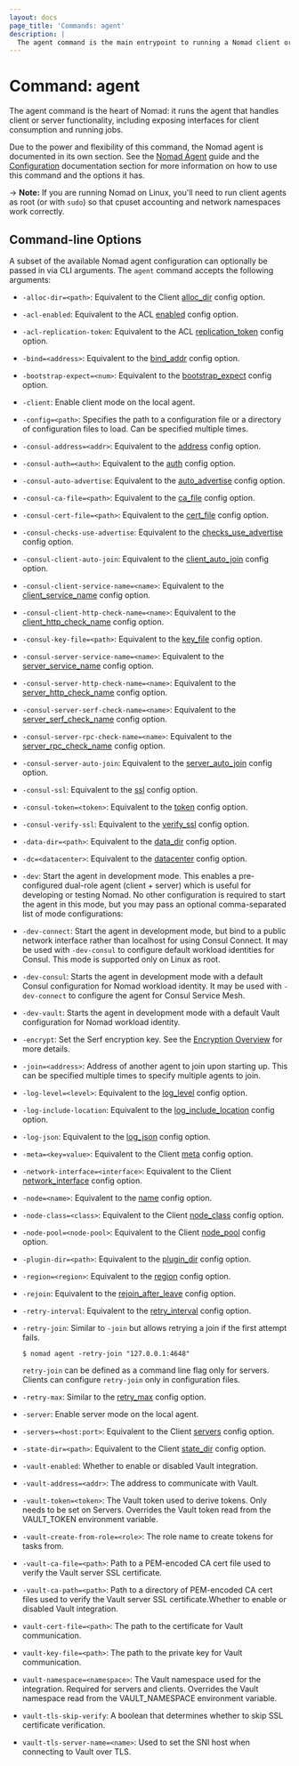 ```yaml
---
layout: docs
page_title: 'Commands: agent'
description: |
  The agent command is the main entrypoint to running a Nomad client or server.
---
```


# Command: agent

The agent command is the heart of Nomad: it runs the agent that handles client
or server functionality, including exposing interfaces for client consumption
and running jobs.

Due to the power and flexibility of this command, the Nomad agent is documented
in its own section. See the [Nomad Agent] guide and the [Configuration]
documentation section for more information on how to use this command and the
options it has.

-> **Note:** If you are running Nomad on Linux, you'll need to run client agents
as root (or with `sudo`) so that cpuset accounting and network namespaces work
correctly.

## Command-line Options

A subset of the available Nomad agent configuration can optionally be passed in
via CLI arguments. The `agent` command accepts the following arguments:

- `-alloc-dir=<path>`: Equivalent to the Client [alloc_dir] config
  option.

- `-acl-enabled`: Equivalent to the ACL [enabled] config option.

- `-acl-replication-token`: Equivalent to the ACL [replication_token] config
  option.

- `-bind=<address>`: Equivalent to the [bind_addr] config option.

- `-bootstrap-expect=<num>`: Equivalent to the
  [bootstrap_expect] config option.

- `-client`: Enable client mode on the local agent.

- `-config=<path>`: Specifies the path to a configuration file or a directory of
  configuration files to load. Can be specified multiple times.

- `-consul-address=<addr>`: Equivalent to the [address] config option.

- `-consul-auth=<auth>`: Equivalent to the [auth] config option.

- `-consul-auto-advertise`: Equivalent to the [auto_advertise] config option.

- `-consul-ca-file=<path>`: Equivalent to the [ca_file] config option.

- `-consul-cert-file=<path>`: Equivalent to the [cert_file] config option.

- `-consul-checks-use-advertise`: Equivalent to the [checks_use_advertise]
  config option.

- `-consul-client-auto-join`: Equivalent to the [client_auto_join] config
  option.

- `-consul-client-service-name=<name>`: Equivalent to the [client_service_name]
  config option.

- `-consul-client-http-check-name=<name>`: Equivalent to the
  [client_http_check_name] config option.

- `-consul-key-file=<path>`: Equivalent to the [key_file] config option.

- `-consul-server-service-name=<name>`: Equivalent to the [server_service_name]
  config option.

- `-consul-server-http-check-name=<name>`: Equivalent to the
  [server_http_check_name] config option.

- `-consul-server-serf-check-name=<name>`: Equivalent to the
  [server_serf_check_name] config option.

- `-consul-server-rpc-check-name=<name>`: Equivalent to the
  [server_rpc_check_name] config option.

- `-consul-server-auto-join`: Equivalent to the [server_auto_join] config
  option.

- `-consul-ssl`: Equivalent to the [ssl] config option.

- `-consul-token=<token>`: Equivalent to the [token] config option.

- `-consul-verify-ssl`: Equivalent to the [verify_ssl] config option.

- `-data-dir=<path>`: Equivalent to the [data_dir] config option.

- `-dc=<datacenter>`: Equivalent to the [datacenter] config option.

- `-dev`: Start the agent in development mode. This enables a pre-configured
  dual-role agent (client + server) which is useful for developing or testing
  Nomad. No other configuration is required to start the agent in this mode,
  but you may pass an optional comma-separated list of mode configurations:

- `-dev-connect`: Start the agent in development mode, but bind to a public
  network interface rather than localhost for using Consul Connect. It may be
  used with `-dev-consul` to configure default workload identities for Consul.
  This mode is supported only on Linux as root.

- `-dev-consul`: Starts the agent in development mode with a default Consul
  configuration for Nomad workload identity. It may be used with `-dev-connect`
  to configure the agent for Consul Service Mesh.

- `-dev-vault`: Starts the agent in development mode with a default Vault
  configuration for Nomad workload identity.

- `-encrypt`: Set the Serf encryption key. See the [Encryption Overview] for
  more details.

- `-join=<address>`: Address of another agent to join upon starting up. This can
  be specified multiple times to specify multiple agents to join.

- `-log-level=<level>`: Equivalent to the [log_level] config option.

- `-log-include-location`: Equivalent to the [log_include_location] config option.

- `-log-json`: Equivalent to the [log_json] config option.

- `-meta=<key=value>`: Equivalent to the Client [meta] config option.

- `-network-interface=<interface>`: Equivalent to the Client
  [network_interface] config option.

- `-node=<name>`: Equivalent to the [name] config option.

- `-node-class=<class>`: Equivalent to the Client [node_class]
  config option.

- `-node-pool=<node-pool>`: Equivalent to the Client [node_pool]
  config option.

- `-plugin-dir=<path>`: Equivalent to the [plugin_dir] config option.

- `-region=<region>`: Equivalent to the [region] config option.

- `-rejoin`: Equivalent to the [rejoin_after_leave] config option.

- `-retry-interval`: Equivalent to the [retry_interval] config option.

- `-retry-join`: Similar to `-join` but allows retrying a join if the first
  attempt fails.

  ```shell-session
  $ nomad agent -retry-join "127.0.0.1:4648"
  ```

  `retry-join` can be defined as a command line flag only for servers. Clients
  can configure `retry-join` only in configuration files.

- `-retry-max`: Similar to the [retry_max] config option.

- `-server`: Enable server mode on the local agent.

- `-servers=<host:port>`: Equivalent to the Client [servers] config
  option.

- `-state-dir=<path>`: Equivalent to the Client [state_dir] config
  option.

- `-vault-enabled`: Whether to enable or disabled Vault integration.

- `-vault-address=<addr>`: The address to communicate with Vault.

- `-vault-token=<token>`: The Vault token used to derive tokens. Only needs to
  be set on Servers. Overrides the Vault token read from the VAULT_TOKEN
  environment variable.

- `-vault-create-from-role=<role>`: The role name to create tokens for tasks
  from.

- `-vault-ca-file=<path>`: Path to a PEM-encoded CA cert file used to verify the
  Vault server SSL certificate.

- `-vault-ca-path=<path>`: Path to a directory of PEM-encoded CA cert files used
  to verify the Vault server SSL certificate.Whether to enable or disabled Vault
  integration.

- `vault-cert-file=<path>`: The path to the certificate for Vault communication.

- `vault-key-file=<path>`: The path to the private key for Vault communication.

- `vault-namespace=<namespace>`: The Vault namespace used for the integration.
  Required for servers and clients. Overrides the Vault namespace read from the
  VAULT_NAMESPACE environment variable.

- `vault-tls-skip-verify`: A boolean that determines whether to skip SSL
  certificate verification.

- `vault-tls-server-name=<name>`: Used to set the SNI host when connecting to
  Vault over TLS.

[address]: /nomad/docs/configuration/consul#address
[alloc_dir]: /nomad/docs/configuration/client#alloc_dir
[auth]: /nomad/docs/configuration/consul#auth
[auto_advertise]: /nomad/docs/configuration/consul#auto_advertise
[bind_addr]: /nomad/docs/configuration#bind_addr
[bootstrap_expect]: /nomad/docs/configuration/server#bootstrap_expect
[ca_file]: /nomad/docs/configuration/consul#ca_file
[cert_file]: /nomad/docs/configuration/consul#cert_file
[checks_use_advertise]: /nomad/docs/configuration/consul#checks_use_advertise
[client_auto_join]: /nomad/docs/configuration/consul#client_auto_join
[client_http_check_name]: /nomad/docs/configuration/consul#client_http_check_name
[client_service_name]: /nomad/docs/configuration/consul#client_service_name
[configuration]: /nomad/docs/configuration
[data_dir]: /nomad/docs/configuration#data_dir
[datacenter]: /nomad/docs/configuration#datacenter
[enabled]: /nomad/docs/configuration/acl#enabled
[encryption overview]: /nomad/tutorials/transport-security/security-gossip-encryption
[key_file]: /nomad/docs/configuration/consul#key_file
[log_include_location]: /nomad/docs/configuration#log_include_location
[log_json]: /nomad/docs/configuration#log_json
[log_level]: /nomad/docs/configuration#log_level
[meta]: /nomad/docs/configuration/client#meta
[name]: /nomad/docs/configuration#name
[network_interface]: /nomad/docs/configuration/client#network_interface
[node_class]: /nomad/docs/configuration/client#node_class
[node_pool]: /nomad/docs/configuration/client#node_pool
[nomad agent]: /nomad/docs/operations/nomad-agent
[plugin_dir]: /nomad/docs/configuration#plugin_dir
[region]: /nomad/docs/configuration#region
[rejoin_after_leave]: /nomad/docs/configuration/server#rejoin_after_leave
[replication_token]: /nomad/docs/configuration/acl#replication_token
[retry_interval]: /nomad/docs/configuration/server#retry_interval
[retry_max]: /nomad/docs/configuration/server#retry_max
[server_auto_join]: /nomad/docs/configuration/consul#server_auto_join
[server_http_check_name]: /nomad/docs/configuration/consul#server_http_check_name
[server_rpc_check_name]: /nomad/docs/configuration/consul#server_rpc_check_name
[server_serf_check_name]: /nomad/docs/configuration/consul#server_serf_check_name
[server_service_name]: /nomad/docs/configuration/consul#server_service_name
[servers]: /nomad/docs/configuration/client#servers
[ssl]: /nomad/docs/configuration/consul#ssl
[state_dir]: /nomad/docs/configuration/client#state_dir
[token]: /nomad/docs/configuration/consul#token
[verify_ssl]: /nomad/docs/configuration/consul#verify_ssl
